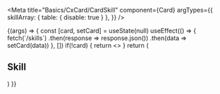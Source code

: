 
<Meta
  title="Basics/CxCard/CardSkill"
  component={Card}
  argTypes={{
    skillArray: { table: { disable: true } },
  }}
/>

<ArgsTable of={Card} />

<Canvas>
  <Story name="CardSkill">
    {(args) => {
      const [card, setCard] = useState(null)
      useEffect(() => {
        fetch(`/skills`)
        .then(response => response.json())
        .then(data  => setCard(data))
      }, [])
      if(!card) {
        return <></>
      }
      return (
        <div>
          <h2 className="mb-5 text-[2.5rem] text-center font-semibold">Skill</h2>
          <section className="grid-layout grid-layout-mobile">
            <Card skillArray={card} />
          </section>
        </div>
      )
    }}
  </Story>
</Canvas>